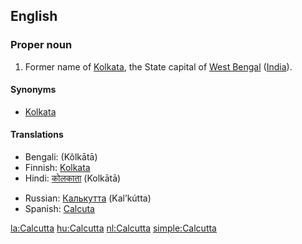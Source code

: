 ==English==
===Proper noun===
{{en-proper noun}}

#Former name of [[Kolkata]], the State capital of [[West Bengal]] ([[India]]).

====Synonyms====
*[[Kolkata]]

====Translations====
{{trans-top|capital of West Bengal}}
*Bengali: {{BNchar|[[কলকাতা]]}} (Kôlkātā)
*Finnish: [[Kolkata]]
*Hindi: [[कोलकाता]] (Kolkātā)
{{trans-mid}}
*Russian: [[Калькутта]] (Kal’kútta) {{f}}
*Spanish: [[Calcuta]]
{{trans-bottom}}

{{sisterlinks|Kolkata}}

[[la:Calcutta]]
[[hu:Calcutta]]
[[nl:Calcutta]]
[[simple:Calcutta]]